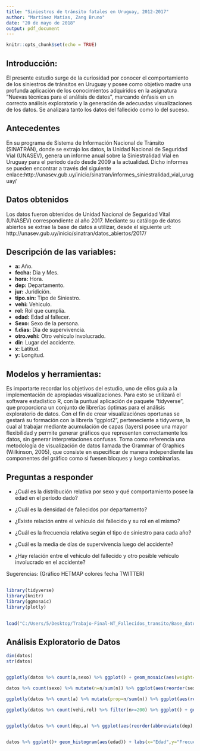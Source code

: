 ---
title: "Siniestros de tránsito fatales en Uruguay, 2012-2017"
author: "Martínez Matías, Zang Bruno"
date: "20 de mayo de 2018"
output: pdf_document
---

```{r setup, include=FALSE}
knitr::opts_chunk$set(echo = TRUE)
```

## Introducción:

El presente estudio surge de la curiosidad por conocer el comportamiento de los siniestros de tránsitos en Uruguay y posee como objetivo madre una profunda aplicación de los conocimientos adquiridos en la asignatura "Nuevas técnicas para el análisis de datos", marcando énfasis en un correcto análisis exploratorio y la generación de adecuadas visualizaciones de los datos.
Se analizara tanto los datos del fallecido como lo del suceso.




## Antecedentes
En su programa de Sistema de Información Nacional de Tránsito (SINATRÁN), donde se extrajo los datos, la Unidad Nacional de Seguridad Vial (UNASEV), genera un informe anual sobre la Siniestralidad Vial en Uruguay para el periodo dado desde 2009 a la actualidad.
Dicho informes se pueden encontrar a través del siguiente enlace:http://unasev.gub.uy/inicio/sinatran/informes_siniestralidad_vial_uruguay/

## Datos obtenidos

Los datos fueron obtenidos de Unidad Nacional de Seguridad Vital (UNASEV) correspondiente al año 2017.
Mediante su catálogo de datos abiertos se extrae la base de datos a utilizar, desde el siguiente url: http://unasev.gub.uy/inicio/sinatran/datos_abiertos/2017/

## Descripción de las variables:

- **a:** Año. 
- **fecha:** Dia y Mes. 
- **hora:** Hora.
- **dep:** Departamento.
- **jur:** Juridición.
- **tipo.sin:** Tipo de Siniestro.
- **vehi:** Vehiculo.
- **rol:** Rol que cumplía.
- **edad:** Edad al fallecer.
- **Sexo:** Sexo de la persona.
- **f.dias:** Dia de supervivencia.
- **otro.vehi:** Otro vehiculo involucrado.
- **dir:** Lugar del accidente.
- **x:** Latitud.
- **y:** Longitud.

## Modelos y herramientas:

Es importarte recordar los objetivos del estudio, uno de ellos guía a la implementación de apropiadas visualizaciones. Para esto se utilizará el software estadístico R, con la puntual aplicación de paquete "tidyverse", que proporciona un conjunto de librerías óptimas para el análisis exploratorio de datos.
Con el fin de crear visualizaciónes oportunas se gestará su formación con la librería "ggplot2", perteneciente a tidyverse, la cual al trabajar mediante acumulación de capas (layers) posee una mayor flexibilidad y permite generar gráficos que representen correctamente los datos, sin generar interpretaciones confusas. Toma como referencia una metodología de visualización de datos llamada the Grammar of Graphics (Wilkinson, 2005), que consiste en especificar de manera independiente las componentes del gráfico como si fuesen bloques y luego combinarlas.


## Preguntas a responder

 - ¿Cuál es la distribución relativa por sexo y qué comportamiento posee la edad en el período dado?

 - ¿Cuál es la densidad de fallecidos por departamento?
 
 - ¿Existe relación entre el vehículo del fallecido y su rol en el mismo?
 
 - ¿Cuál es la frecuencia relativa según el tipo de siniestro para cada año?
 
 - ¿Cuál es la media de días de supervivencia luego del accidente?
 
 - ¿Hay relación entre el vehículo del fallecido y otro posible vehículo involucrado en el accidente?


Sugerencias: (Gráfico HETMAP colores fecha TWITTER)

## 

```{r,echo=F}
library(tidyverse)
library(knitr)
library(ggmosaic)
library(plotly)
        

load("C:/Users/5/Desktop/Trabajo-Final-NT_Fallecidos_transito/Base_datos/base_datos___fallecidos_transito_uruguay_2013-2017.RData")
```
## Análisis Exploratorio de Datos

```{r}
dim(datos)
str(datos)


ggplotly(datos %>% count(a,sexo) %>% ggplot() + geom_mosaic(aes(weight=n,x=product(sexo,a),fill=sexo)))

datos %>% count(sexo) %>% mutate(n=n/sum(n)) %>% ggplot(aes(reorder(sexo,-n),n)) + geom_bar(stat="identity",aes(fill=sexo),show.legend = F) + labs(x="Año", y=" Frecuencia relativa de fallecidos",title="Gráfico de barras: frecuencia relativa fallecidos por sexo")

ggplotly(datos %>% count(a) %>% mutate(prop=n/sum(n)) %>% ggplot(aes(reorder(a,-prop),prop)) + geom_bar(stat="identity",aes(fill=a),show.legend = F) + labs(x="Año", y=" Frecuencia relativa de fallecidos",title="Gráfico de barras: frecuencia relativa fallecidos por año"))

ggplotly(datos %>% count(vehi,rol) %>% filter(n>=200) %>% ggplot() + geom_mosaic(aes(weight=n,x=product(abbreviate(rol,3),abbreviate(vehi,4)),fill=abbreviate(rol,2)))+labs(x="Vehículo")) 


ggplotly(datos %>% count(dep,a) %>% ggplot(aes(reorder(abbreviate(dep),-n),n,group=a)) + geom_bar(stat="identity")+ labs(x="Departamento",y="Frecuencia acumulada",title="Gráfico de barras: frecuencia acumulada por departamento") +theme(plot.title = element_text(hjust = 0.5,colour="palegreen4",size=15,face="italic")))%>% animation_opts( 800, redraw = TRUE)


datos %>% ggplot()+ geom_histogram(aes(edad)) + labs(x="Edad",y="Frecuencia absoluta") + facet_wrap(~a) + theme_minimal()

```


